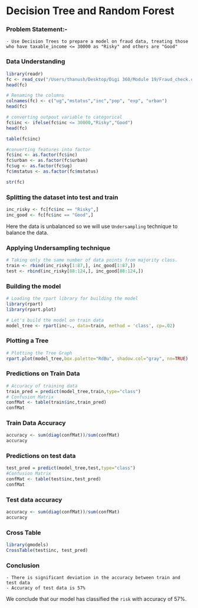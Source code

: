 # Decision Tree and Random Forest

### Problem Statement:- 

    - Use Decision Trees to prepare a model on fraud data, treating those who have taxable_income <= 30000 as "Risky" and others are "Good"

### Data Understanding

```r
library(readr)
fc <- read_csv("/Users/thanush/Desktop/Digi 360/Module 19/Fraud_check.csv")
head(fc)
```

```r
# Renaming the columns
colnames(fc) <- c("ug","mstatus","inc","pop", "exp", "urban")
head(fc)
```

```r
# converting outpout variable to categorical
fc$inc <- ifelse(fc$inc <= 30000,"Risky","Good")
head(fc)
```

```r
table(fc$inc)
```


```r
#converting features into factor
fc$inc <- as.factor(fc$inc)
fc$urban <- as.factor(fc$urban)
fc$ug <- as.factor(fc$ug)
fc$mstatus <- as.factor(fc$mstatus)
```

```r
str(fc)
```


### Splitting the dataset into test and train

```r
inc_risky <- fc[fc$inc == "Risky",] 
inc_good <- fc[fc$inc == "Good",]
```

Here the data is unbalanced so we will use `Undersampling` technique to balance the data.

### Applying Undersampling technique

```r
# Taking only the same number of data points from majority class.
train <- rbind(inc_risky[1:87,], inc_good[1:87,])
test <- rbind(inc_risky[88:124,], inc_good[88:124,])
```

### Building the model

```r
# Loading the rpart library for building the model
library(rpart)
library(rpart.plot)
```

```r
# Let's build the model on train data
model_tree <- rpart(inc~., data=train, method = 'class', cp=.02)
```

### Plotting a Tree

```r
# Plotting the Tree Graph
rpart.plot(model_tree,box.palette="RdBu", shadow.col="gray", nn=TRUE)
```

### Predictions on Train Data

```r
# Accuracy of training data
train_pred = predict(model_tree,train,type="class")
# Confusion Matrix
confMat <- table(train$inc,train_pred)
confMat
```

### Train Data Accuracy

```r
accuracy <- sum(diag(confMat))/sum(confMat)
accuracy
```

### Predictions on test data

```r
test_pred = predict(model_tree,test,type="class")
#Confusion Matrix
confMat <- table(test$inc,test_pred)
confMat
```

### Test data accuracy

```r
accuracy <- sum(diag(confMat))/sum(confMat)
accuracy
```

### Cross Table

```r
library(gmodels)
CrossTable(test$inc, test_pred)
```

### Conclusion

    - There is significant deviation in the accuracy between train and test data
    - Accuracy of test data is 57%
    
We conclude that our model has classified the `risk` with accuracy of 57%. 
